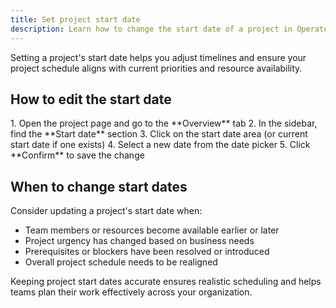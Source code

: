 ```yaml
---
title: Set project start date
description: Learn how to change the start date of a project in Operately.
---
```



Setting a project's start date helps you adjust timelines and ensure your project schedule aligns with current priorities and resource availability.

## How to edit the start date

<Steps>
1. Open the project page and go to the **Overview** tab
2. In the sidebar, find the **Start date** section
3. Click on the start date area (or current start date if one exists)
4. Select a new date from the date picker
5. Click **Confirm** to save the change
</Steps>

## When to change start dates

Consider updating a project's start date when:

- Team members or resources become available earlier or later
- Project urgency has changed based on business needs
- Prerequisites or blockers have been resolved or introduced
- Overall project schedule needs to be realigned

Keeping project start dates accurate ensures realistic scheduling and helps teams plan their work effectively across your organization.